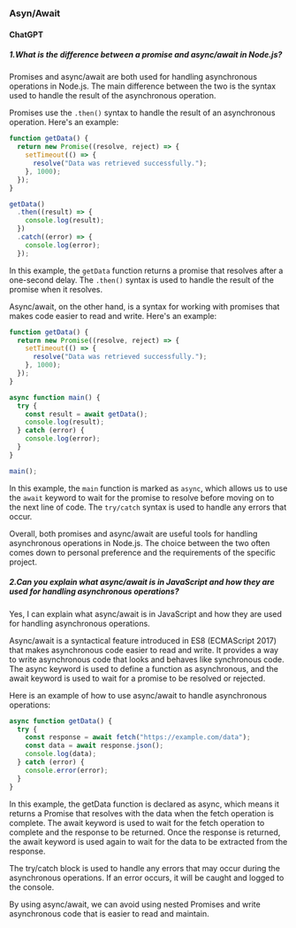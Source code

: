 ### Asyn/Await

#### ChatGPT

##### 1.What is the difference between a promise and async/await in Node.js?

Promises and async/await are both used for handling asynchronous operations in Node.js. The main difference between the two is the syntax used to handle the result of the asynchronous operation.

Promises use the `.then()` syntax to handle the result of an asynchronous operation. Here's an example:

```js
function getData() {
  return new Promise((resolve, reject) => {
    setTimeout(() => {
      resolve("Data was retrieved successfully.");
    }, 1000);
  });
}

getData()
  .then((result) => {
    console.log(result);
  })
  .catch((error) => {
    console.log(error);
  });
```

In this example, the `getData` function returns a promise that resolves after a one-second delay. The `.then()` syntax is used to handle the result of the promise when it resolves.

Async/await, on the other hand, is a syntax for working with promises that makes code easier to read and write. Here's an example:

```js
function getData() {
  return new Promise((resolve, reject) => {
    setTimeout(() => {
      resolve("Data was retrieved successfully.");
    }, 1000);
  });
}

async function main() {
  try {
    const result = await getData();
    console.log(result);
  } catch (error) {
    console.log(error);
  }
}

main();
```

In this example, the `main` function is marked as `async`, which allows us to use the `await` keyword to wait for the promise to resolve before moving on to the next line of code. The `try/catch` syntax is used to handle any errors that occur.

Overall, both promises and async/await are useful tools for handling asynchronous operations in Node.js. The choice between the two often comes down to personal preference and the requirements of the specific project.

##### 2.Can you explain what async/await is in JavaScript and how they are used for handling asynchronous operations?

Yes, I can explain what async/await is in JavaScript and how they are used for handling asynchronous operations.

Async/await is a syntactical feature introduced in ES8 (ECMAScript 2017) that makes asynchronous code easier to read and write. It provides a way to write asynchronous code that looks and behaves like synchronous code. The async keyword is used to define a function as asynchronous, and the await keyword is used to wait for a promise to be resolved or rejected.

Here is an example of how to use async/await to handle asynchronous operations:

```js
async function getData() {
  try {
    const response = await fetch("https://example.com/data");
    const data = await response.json();
    console.log(data);
  } catch (error) {
    console.error(error);
  }
}
```

In this example, the getData function is declared as async, which means it returns a Promise that resolves with the data when the fetch operation is complete. The await keyword is used to wait for the fetch operation to complete and the response to be returned. Once the response is returned, the await keyword is used again to wait for the data to be extracted from the response.

The try/catch block is used to handle any errors that may occur during the asynchronous operations. If an error occurs, it will be caught and logged to the console.

By using async/await, we can avoid using nested Promises and write asynchronous code that is easier to read and maintain.
